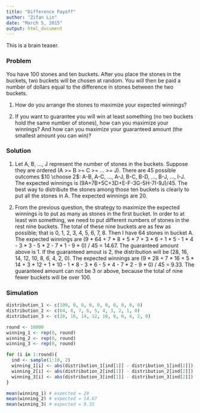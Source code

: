 ```yaml
---
title: "Difference Payoff"
author: "Zifan Lin"
date: "March 5, 2015"
output: html_document
---
```


This is a brain teaser.

### Problem

You have 100 stones and ten buckets. After you place the stones in the buckets, two buckets will be chosen at random. You will then be paid a number of dollars equal to the difference in stones between the two buckets.

1. How do you arrange the stones to maximize your expected winnings?

2. If you want to guarantee you will win at least something (no two buckets hold the same number of stones), how can you maximize your winnings? And how can you maximize your guaranteed amount (the smallest amount you can win)?


### Solution
1. Let A, B, ..., J represent the number of stones in the buckets. Suppose they are ordered (A >= B >= C >= ... >= J). There are 45 possible outcomes $10 \choose 2$: A-B, A-C, ..., A-J, B-C, B-D, ..., B-J, ..., I-J. The expected winnings is (9A+7B+5C+3D+E-F-3G-5H-7I-9J)/45. The best way to distribute the stones among those ten buckets is clearly to put all the stones in A. The expected winnings are 20.

2. From the previous question, the strategy to maximize the expected winnings is to put as many as stones in the first bucket. In order to at least win something, we need to put different numbers of stones in the rest nine buckets. The total of these nine buckets are as few as possible; that is 0, 1, 2, 3, 4, 5, 6, 7, 8. Then I have 64 stones in bucket A. The expected winnings are (9 * 64 + 7 * 8 + 5 * 7 + 3 * 6 + 1 * 5 - 1 * 4 - 3 * 3 - 5 * 2 - 7 * 1 - 9 * 0) / 45 = 14.67.
The guaranteed amount above is 1. If the guaranteed amout is 2, the distribution will be (28, 16, 14, 12, 10, 8, 6, 4, 2, 0). The expected winnings are (9 * 28 + 7 * 16 + 5 * 14 + 3 * 12 + 1 * 10 - 1 * 8 - 3 * 6 - 5 * 4 - 7 * 2 - 9 * 0) / 45 = 9.33.
The guaranteed amount can not be 3 or above, because the total of nine fewer buckets will be over 100.


### Simulation
```r
distribution_1 <- c(100, 0, 0, 0, 0, 0, 0, 0, 0, 0)
distribution_2 <- c(64, 8, 7, 6, 5, 4, 3, 2, 1, 0)
distribution_3 <- c(28, 16, 14, 12, 10, 8, 6, 4, 2, 0)

round <- 10000
winning_1 <- rep(0, round)
winning_2 <- rep(0, round)
winning_3 <- rep(0, round)

for (i in 1:round){
  ind <- sample(1:10, 2)
  winning_1[i] <- abs(distribution_1[ind[1]] - distribution_1[ind[2]])
  winning_2[i] <- abs(distribution_2[ind[1]] - distribution_2[ind[2]])
  winning_3[i] <- abs(distribution_3[ind[1]] - distribution_3[ind[2]])
}

mean(winning_1) # expected = 20
mean(winning_2) # expected = 14.67
mean(winning_3) # expected = 9.33




```



